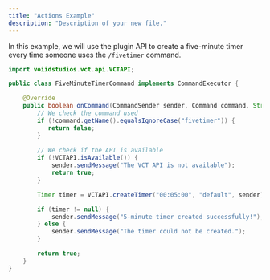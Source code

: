 ```yaml
---
title: "Actions Example"
description: "Description of your new file."
---
```


In this example, we will use the plugin API to create a five-minute timer every time someone uses the `/fivetimer` command.

```java
import voiidstudios.vct.api.VCTAPI;

public class FiveMinuteTimerCommand implements CommandExecutor {

    @Override
    public boolean onCommand(CommandSender sender, Command command, String label, String[] args) {
        // We check the command used
        if (!command.getName().equalsIgnoreCase("fivetimer")) {
           return false;
        }
        
        // We check if the API is available
        if (!VCTAPI.isAvailable()) {
            sender.sendMessage("The VCT API is not available");
            return true;
        }

        Timer timer = VCTAPI.createTimer("00:05:00", "default", sender); // Here we create the timer

        if (timer != null) {
            sender.sendMessage("5-minute timer created successfully!");
        } else {
            sender.sendMessage("The timer could not be created.");
        }

        return true;
    }
}
```